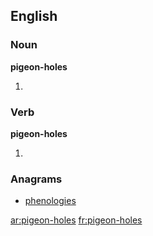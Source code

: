 ==English==

===Noun===
'''pigeon-holes'''

# {{plural of|[[pigeon-hole]]}}

===Verb===
'''pigeon-holes'''

# {{third-person singular of|pigeon-hole}}

===Anagrams===
* [[phenologies#English|phenologies]]

[[ar:pigeon-holes]]
[[fr:pigeon-holes]]